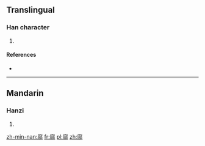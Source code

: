 ==Translingual==

===Han character===
{{Han char|rn=53|rad=广|as=11|sn=14|four=|canj=戈卜口中 (IYRL)|ids=⿰[[广]][[部]]}}

# {{defn|Han|sort=广11}}

====References====
* {{Han ref|kx=0350.141|hdz=20900.011|uh=5ECD|ud=24269}}

----

==Mandarin==

===Hanzi===
{{cmn-hanzi|pin=[[jǐn]] ([[jin3]]), [[pǒu]] ([[pou3]])|wg=chin<sup>3</sup>, p'ou<sup>3</sup>}}

# {{defn|lang=cmn|sort=广11}}

[[zh-min-nan:廍]]
[[fr:廍]]
[[pl:廍]]
[[zh:廍]]